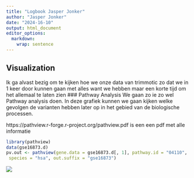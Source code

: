 ```yaml
---
title: "Logbook Jasper Jonker"
author: "Jasper Jonker"
date: "2024-16-10"
output: html_document
editor_options: 
  markdown: 
    wrap: sentence
---
```


## Visualization

Ik ga alvast bezig om te kijken hoe we onze data van trimmotic zo dat we in 1 keer door kunnen gaan met alles want we hebben maar een korte tijd om het allemaal te laten zien \### Pathway Analysis We gaan zo ie zo wel Pathway analysis doen.
In deze grafiek kunnen we gaan kijken welke gevolgen de varianten hebben later op in het gebied van de biologische processen.

https://pathview.r-forge.r-project.org/pathview.pdf is een een pdf met alle informatie



```r
library(pathview)
data(gse16873.d)
pv.out <- pathview(gene.data = gse16873.d[, 1], pathway.id = "04110",
 species = "hsa", out.suffix = "gse16873")
```
![](/homes/jjonker2/Documents/GenomicsTranscriptomics/Transcriptomics/logbooks/hsa04110.gse16873.png)
```r


```
